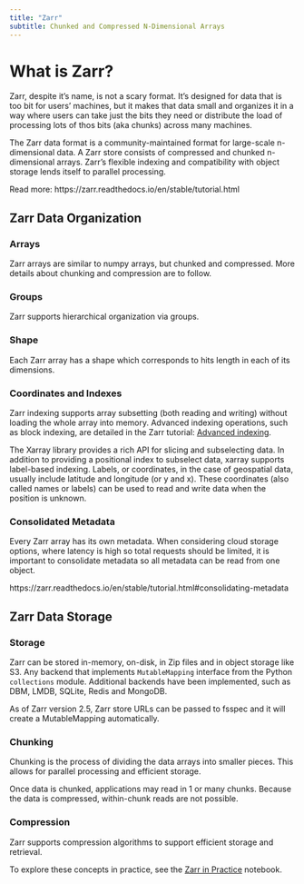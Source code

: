 ```yaml
---
title: "Zarr"
subtitle: Chunked and Compressed N-Dimensional Arrays
---
```


# What is Zarr?

Zarr, despite it's name, is not a scary format. It's designed for data that is too bit for users' machines, but it makes that data small and organizes it in a way where users can take just the bits they need or distribute the load of processing lots of thos bits (aka chunks) across many machines.

The Zarr data format is a community-maintained format for large-scale n-dimensional data. A Zarr store consists of compressed and chunked n-dimensional arrays. Zarr's flexible indexing and compatibility with object storage lends itself to parallel processing.

Read more: https://zarr.readthedocs.io/en/stable/tutorial.html

## Zarr Data Organization

### Arrays

Zarr arrays are similar to numpy arrays, but chunked and compressed. More details about chunking and compression are to follow.

### Groups

Zarr supports hierarchical organization via groups.

### Shape

Each Zarr array has a shape which corresponds to hits length in each of its dimensions.

### Coordinates and Indexes

Zarr indexing supports array subsetting (both reading and writing) without loading the whole array into memory. Advanced indexing operations, such as block indexing, are detailed in the Zarr tutorial: [Advanced indexing](https://zarr.readthedocs.io/en/stable/tutorial.html#advanced-indexing).

The Xarray library provides a rich API for slicing and subselecting data. In addition to providing a positional index to subselect data, xarray supports label-based indexing. Labels, or coordinates, in the case of geospatial data, usually include latitude and longitude (or y and x). These coordinates (also called names or labels) can be used to read and write data when the position is unknown.

### Consolidated Metadata

Every Zarr array has its own metadata. When considering cloud storage options, where latency is high so total requests should be limited, it is important to consolidate metadata so all metadata can be read from one object.

https://zarr.readthedocs.io/en/stable/tutorial.html#consolidating-metadata

## Zarr Data Storage

### Storage

Zarr can be stored in-memory, on-disk, in Zip files and in object storage like S3. Any backend that implements `MutableMapping` interface from the Python `collections` module. Additional backends have been implemented, such as DBM, LMDB, SQLite, Redis and MongoDB. 

As of Zarr version 2.5, Zarr store URLs can be passed to fsspec and it will create a MutableMapping automatically.

### Chunking

Chunking is the process of dividing the data arrays into smaller pieces. This allows for parallel processing and efficient storage.

Once data is chunked, applications may read in 1 or many chunks. Because the data is compressed, within-chunk reads are not possible.

### Compression

Zarr supports compression algorithms to support efficient storage and retrieval.

To explore these concepts in practice, see the [Zarr in Practice](./zarr-in-practice.ipynb) notebook.
